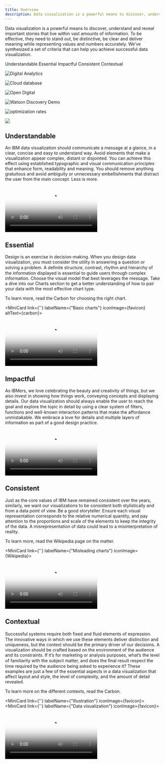 ```yaml
---
title: Overview
description: Data visualization is a powerful means to discover, understand and reveal important stories that live within vast amounts of information. To be effective, they need to stand out, be distinctive, be clear and deliver meaning while representing values and numbers accurately. We’ve synthesized a set of criteria that can help you achieve successful data visualization.
---
```






<PageDescription>

Data visualization is a powerful means to discover, understand and reveal important stories that live within vast amounts of information. To be effective, they need to stand out, be distinctive, be clear and deliver meaning while representing values and numbers accurately. We’ve synthesized a set of criteria that can help you achieve successful data visualization.
</PageDescription>

<AnchorLinks>
  <AnchorLink>Understandable</AnchorLink>
  <AnchorLink>Essential</AnchorLink>
  <AnchorLink>Impactful</AnchorLink>
  <AnchorLink>Consistent</AnchorLink>
  <AnchorLink>Contextual</AnchorLink>
</AnchorLinks>


<Row className="gallery-row-padding">
<Column colMd={2} colLg={4}>

![Digital Analytics](/images/Overview/Digital_Analytics.png)

</Column>
<Column colMd={4} colLg={8}>

![Cloud database](/images/Overview/Cloud_database.png)

</Column>

</Row>
<Row className="gallery-row-padding">

<Column colMd={4} colLg={8}>

![Open Digital](/images/Overview/IBM_US_Open_Digital.png)

</Column>
<Column colMd={2} colLg={4}>

![Watson Discovery Demo](/images/Overview/IBM_Watson_Discovery_Demo_ok.png)

</Column>

</Row>


<Row className="gallery-row-padding">
<Column colMd={4} colLg={8}>

![optimization rates](/images/Overview/optimization_rates_ok.png)

</Column>
<Column colMd={2} colLg={4}>

![](/images/Overview/IoT_investment_area.png)

</Column>
</Row>



## Understandable

An IBM data visualization should communicate a message at a glance, in a clear, concise and easy to understand way. Avoid elements that make a visualization appear complex, distant or disjointed. You can achieve this effect using established typographic and visual communication principles that enhance form, readability and meaning. You should remove anything gratuitous and avoid ambiguity or unnecessary embellishments that distract the user from the main concept. Less is more.

<Row>
<Column colMd={5} colLg={8}>

<Video
  src="/videos/dataviz/understandable_video.mp4"
  poster="/images/dataviz/Understandable_cover.png"
/>

</Column>
</Row>

## Essential


<Row>
<Column colMd={5} colLg={8}>

Design is an exercise in decision-making. When you design data visualization, you must consider the utility in answering a question or solving a problem. A deﬁnite structure, contrast, rhythm and hierarchy of the information displayed is essential to guide users through complex information. Choose the visual model that best leverages the message. Take a dive into our Charts section to get a better understanding of how to pair your data with the most effective chart type.

</Column>
<Column colMd={2} colLg={3}>

<div className="mini-card-container">

<p className="description">To learn more, read the Carbon for choosing the right chart.</p>

<MiniCard link={''} labelName={"Basic charts"} iconImage={favicon} altText={carbon}></MiniCard>

</div>

</Column>
</Row>


<Row>
<Column colMd={5} colLg={8}>

<Video
  src="/videos/dataviz/essential.mp4"
  poster="/images/dataviz/essential_cover.png"
/>

</Column>
</Row>

## Impactful

As IBMers, we love celebrating the beauty and creativity of things, but we also invest in showing how things work, conveying concepts and displaying details. Our data visualization should always enable the user to reach the goal and explore the topic in detail by using a clear system of ﬁlters, functions and well-known interaction patterns that make the affordance unmistakable. We embrace a love for details and multiple layers of information as part of a good design practice.


<Row>
<Column colMd={5} colLg={8}>

<Video
  src="/videos/dataviz/impactfulVideo.mp4"
  poster="/images/dataviz/impactful_cover.png"
/>

</Column>
</Row>

## Consistent

<Row>
<Column colMd={5} colLg={8}>

Just as the core values of IBM have remained consistent over the years, similarly, we want our visualizations to be consistent both stylistically and from a data point of view. Be a good storyteller. Ensure each visual representation corresponds to the relative numerical quantity, and pay attention to the proportions and scale of the elements to keep the integrity of the data. A misrepresentation of data could lead to a misinterpretation of reality.

</Column>
<Column colMd={2} colLg={3}>


<div className="mini-card-container">

<p className="description">To learn more, read the Wikipedia page on the matter.</p>

<MiniCard link={''} labelName={"Misleading charts"} iconImage={Wikipedia}></MiniCard>

</div>





</Column>
</Row>


<Row>
<Column colMd={5} colLg={8}>

<Video
  src="/videos/dataviz/consistentVideo.mp4"
  poster="/images/dataviz/consistent_cover.png"
/>

</Column>
</Row>

## Contextual

<Row>
<Column colMd={5} colLg={8}>
Successful systems require both ﬁxed and fluid elements of expression. The innovative ways in which we use these elements deliver distinction and uniqueness, but the context should be the primary driver of our decisions. A visualization should be crafted based on the environment of the audience and its constraints. If it’s for marketing or analysis purposes, what’s the level of familiarity with the subject matter, and does the ﬁnal result respect the time required by the audience being asked to experience it? These examples are just a few of the essential aspects in a data visualization that affect layout and style, the level of complexity, and the amount of detail revealed.
</Column>
<Column colMd={2} colLg={3} >

<div className="mini-card-container">

<p className="description">To learn more on the different contexts, read the Carbon.</p>

<MiniCard link={''} labelName={"Illustration"} iconImage={favicon}></MiniCard>
<MiniCard link={''} labelName={"Data visualization"} iconImage={favicon}></MiniCard>


</div>

</Column>
</Row>


<Row>
<Column colMd={5} colLg={8}>

<Video
  src="/videos/dataviz/contextualvideo.mp4"
  poster="/images/dataviz/contexual_cover.png"
/>

</Column>
</Row>
